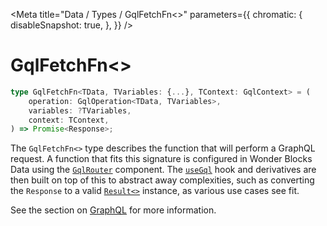 
<Meta
  title="Data / Types / GqlFetchFn<>"
  parameters={{
        chromatic: {
            disableSnapshot: true,
        },
    }}
/>

# GqlFetchFn\<>

```ts
type GqlFetchFn<TData, TVariables: {...}, TContext: GqlContext> = (
    operation: GqlOperation<TData, TVariables>,
    variables: ?TVariables,
    context: TContext,
) => Promise<Response>;
```

The `GqlFetchFn<>` type describes the function that will perform a GraphQL request. A function that fits this signature is configured in Wonder Blocks Data using the [`GqlRouter`](/docs/data-exports-gqlrouter--page) component. The [`useGql`](/docs/data-exports-usegql--page) hook and derivatives are then built on top of this to abstract away complexities, such as converting the `Response` to a valid [`Result<>`](/docs/data-types-result--page) instance, as various use cases see fit.

See the section on [GraphQL](/docs/data-graphql--page) for more information.
